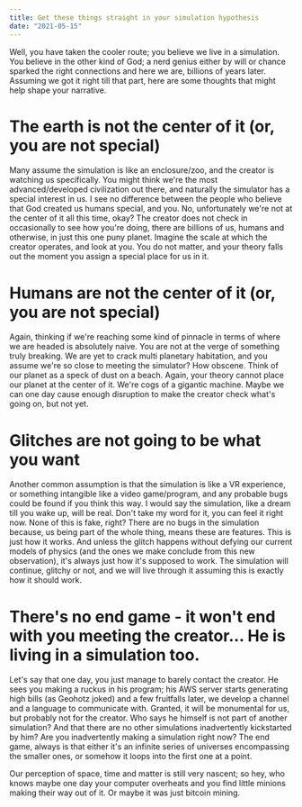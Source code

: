 ```yaml
---
title: Get these things straight in your simulation hypothesis
date: "2021-05-15"
---
```


Well, you have taken the cooler route; you believe we live in a simulation. You believe in the other kind of God; a nerd genius either by will or chance sparked the right connections and here we are, billions of years later.
Assuming we got it right till that part, here are some thoughts that might help shape your narrative.

# The earth is not the center of it (or, you are not special)

Many assume the simulation is like an enclosure/zoo, and the creator is watching us specifically.
You might think we're the most advanced/developed civilization out there, and naturally the simulator has a special interest in us.
I see no difference between the people who believe that God created us humans special, and you. No, unfortunately we're not at the center of it all this time, okay?
The creator does not check in occasionally to see how you're doing, there are billions of us, humans and otherwise, in just this one puny planet. Imagine the scale at which the creator operates, and look at you.
You do not matter, and your theory falls out the moment you assign a special place for us in it.

# Humans are not the center of it (or, you are not special)

Again, thinking if we're reaching some kind of pinnacle in terms of where we are headed is absolutely naive. You are not at the verge of something truly breaking. We are yet to crack multi planetary habitation, and you assume we're so close to meeting the simulator? How obscene.
Think of our planet as a speck of dust on a beach. Again, your theory cannot place our planet at the center of it. We're cogs of a gigantic machine. Maybe we can one day cause enough disruption to make the creator check what's going on, but not yet.

# Glitches are not going to be what you want

Another common assumption is that the simulation is like a VR experience, or something intangible like a video game/program, and any probable bugs could be found if you think this way.
I would say the simulation, like a dream till you wake up, will be real. Don't take my word for it, you can feel it right now. None of this is fake, right?
There are no bugs in the simulation because, us being part of the whole thing, means these are features. This is just how it works. And unless the glitch happens without defying our current models of physics (and the ones we make conclude from this new observation), it's always just how it's supposed to work.
The simulation will continue, glitchy or not, and we will live through it assuming this is exactly how it should work.

# There's no end game - it won't end with you meeting the creator... He is living in a simulation too.

Let's say that one day, you just manage to barely contact the creator. He sees you making a ruckus in his program; his AWS server starts generating high bills (as Geohotz joked) and a few fruitfalls later, we develop a channel and a language to communicate with.
Granted, it will be monumental for us, but probably not for the creator.
Who says he himself is not part of another simulation? And that there are no other simulations inadvertently kickstarted by him?
Are you inadvertently making a simulation right now?
The end game, always is that either it's an infinite series of universes encompassing the smaller ones, or somehow it loops into the first one at a point.

Our perception of space, time and matter is still very nascent; so hey, who knows maybe one day your computer overheats and you find little minions making their way out of it.
Or maybe it was just bitcoin mining.
